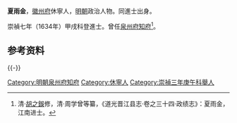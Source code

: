 '''夏雨金'''，[[徽州府|徽州府]]休寧人，[[明朝|明朝]]政治人物。同進士出身。

崇禎七年（1634年）甲戌科登進士。曾任[[泉州府|泉州府]][[知府|知府]]<ref>清·[[胡之鋘|胡之鋘]]修，清·周学曾等纂，《道光晋江县志·卷之三十四·政绩志》：夏雨金，江南进士。</ref>。

==参考资料==
{{reflist}}

{{-}}
{{start box}}
{{s-off}}
{{succession box|[[劉彥_(天啟進士)|刘彦]]|[[鄒式金|鄒式金]]|[[泉州府|泉州府]][[知府|知府]]|崇禎年間}}
{{end box}}
{{崇禎七年甲戌科殿試金榜}}
{{DEFAULTSORT:Xia夏}}
[[Category:明朝泉州府知府|Category:明朝泉州府知府]]
[[Category:休寧人|Category:休寧人]]
[[Category:崇禎三年庚午科舉人|Category:崇禎三年庚午科舉人]]
